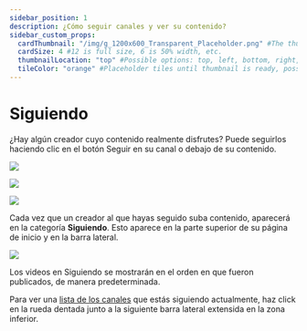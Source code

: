 ```yaml
---
sidebar_position: 1
description: ¿Cómo seguir canales y ver su contenido?
sidebar_custom_props:
  cardThumbnail: "/img/g_1200x600_Transparent_Placeholder.png" #The thumbnail on the category card.
  cardSize: 4 #12 is full size, 6 is 50% width, etc.
  thumbnailLocation: "top" #Possible options: top, left, bottom, right, none
  tileColor: "orange" #Placeholder tiles until thumbnail is ready, possible options: blue, cream, darkpurple, lightpurple, mauve, orange, pink, none
---
```


# Siguiendo

¿Hay algún creador cuyo contenido realmente disfrutes? Puede seguirlos haciendo clic en el botón Seguir en su canal o debajo de su contenido.

![](/img/en/category-interaction1.png)

![](/img/en/category-interaction2.png)

![](/img/es/image_50.png)

Cada vez que un creador al que hayas seguido suba contenido, aparecerá en la categoría **Siguiendo**. Esto aparece en la parte superior de su página de inicio y en la barra lateral.

![](/img/en/category-interaction11.png)

Los videos en Siguiendo se mostrarán en el orden en que fueron publicados, de manera predeterminada.

Para ver una [lista de los canales](https://odysee.com/$/following/manage) que estás siguiendo actualmente, haz click en la [<OdyseeIcon type="cogwheel"/>](https://odysee.com/$/following/manage) rueda dentada junto a la siguiente barra lateral extensida en la zona inferior.